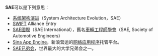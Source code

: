 '''SAE'''可以是下列意思：

* [[系统架构演进|系统架构演进]]（System Architecture Evolution，SAE）
* [[SWIFT|SWIFT]] Alliance Entry
* [[国际汽车工程师学会|SAE國際]]（SAE International），舊名[[車輛工程師學會|車輛工程師學會]]（SAE, Society of Automotive Engineers）
* [[Sina_App_Engine|Sina App Engine]]，新浪营运的[[网络应用程序|网络应用程序]]托管平台。
* [[SAE兄弟会|SAE兄弟会]]，世界最大的大学兄弟会之一。

{{disambig|cat=三字拉丁字母縮寫消歧義}}